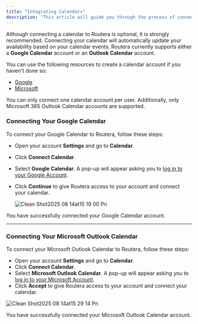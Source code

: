 ```yaml
---
title: "Integrating Calendars"
description: "This article will guide you through the process of connecting your Google Calendar or Outlook Calendar."
---
```


Although connecting a calendar to Routera is optional, it is strongly recommended. Connecting your calendar will automatically update your availability based on your calendar events. Routera currently supports either a **Google Calendar** account or an **Outlook Calendar** account.

You can use the following resources to create a calendar account if you haven't done so:

- [Google](https://support.google.com/mail/answer/56256?hl=en)
- [Microsoft](https://support.microsoft.com/en-us/account-billing/how-to-create-a-new-microsoft-account-a84675c3-3e9e-17cf-2911-3d56b15c0aaf)

<Warning>
  You can only connect one calendar account per user. Additionally, only Microsoft 365 Outlook Calendar accounts are supported.
</Warning>

### Connecting Your Google Calendar

To connect your Google Calendar to Routera, follow these steps:

- Open your account **Settings** <Icon icon="gear" /> and go to **Calendar**.
- Click **Connect Calendar**.
- Select **Google Calendar**. A pop-up will appear asking you to [log in to your Google Account](https://support.google.com/accounts/answer/76194?hl=en&sjid=13985662526329879428-NA).
- Click **Continue** to give Routera access to your account and connect your calendar.

  ![Clean Shot2025 08 14at15 19 00 Pn](/images/CleanShot2025-08-14at15.19.00.png)

<Check>
  You have successfully connected your Google Calendar account.
</Check>

---

### Connecting Your Microsoft Outlook Calendar

To connect your Microsoft Outlook Calendar to Routera, follow these steps:

- Open your account **Settings** <Icon icon="gear" /> and go to **Calendar**.
- Click **Connect Calendar**.
- Select **Microsoft Outlook Calendar**. A pop-up will appear asking you to [log in to your Microsoft Account](https://support.microsoft.com/en-us/account-billing/how-to-sign-in-to-a-microsoft-account-2ffedaca-6e1b-bc18-f28c-58539e1cb6d3).
- Click **Accept** to give Routera access to your account and connect your calendar.

![Clean Shot2025 08 14at15 29 14 Pn](/images/CleanShot2025-08-14at15.29.14.png)

<Check>
  You have successfully connected your Microsoft Outlook Calendar account.
</Check>